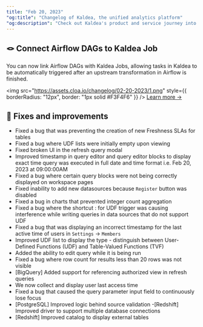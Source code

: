 ```yaml
---
title: "Feb 20, 2023"
"og:title": "Changelog of Kaldea, the unified analytics platform"
"og:description": "Check out Kaldea's product and service journey into developing a seamless and fully connected analytics experience from creating jobs to data discovery to query, and reporting."
---
```


## 🪢 Connect Airflow DAGs to Kaldea Job

You can now link Airflow DAGs with Kaldea Jobs, allowing tasks in Kaldea to be automatically triggered after an upstream transformation in Airflow is finished.

<img
  src="https://assets.cloa.io/changelog/02-20-2023/1.png"
  style={{ borderRadius: "12px", border: "1px solid #F3F4F6" }}
/>
[Learn more →](/job/connect-to-airflow)

## 🐞 Fixes and improvements

- Fixed a bug that was preventing the creation of new Freshness SLAs for tables
- Fixed a bug where UDF lists were initially empty upon viewing
- Fixed broken UI in the refresh query modal
- Improved timestamp in query editor and query editor blocks to display exact time query was executed in full date and time format i.e. Feb 20, 2023 at 09:00:00AM
- Fixed a bug where certain query blocks were not being correctly displayed on workspace pages
- Fixed inability to add new datasources because `Register` button was disabled
- Fixed a bug in charts that prevented integer count aggregation
- Fixed a bug where the shortcut : for UDF trigger was causing interference while writing queries in data sources that do not support UDF
- Fixed a bug that was displaying an incorrect timestamp for the last active time of users in `Settings` → `Members`
- Improved UDF list to display the type - distinguish between User-Defined Functions (UDF) and Table-Valued Functions (TVF)
- Added the ability to edit query while it is being run
- Fixed a bug where row count for results less than 20 rows was not visible
- [BigQuery] Added support for referencing authorized view in refresh queries
- We now collect and display user last access time
- Fixed a bug that caused the query parameter input field to continuously lose focus
- [PostgreSQL] Improved logic behind source validation -[Redshift] Improved driver to support multiple database connections
- [Redshift] Improved catalog to display external tables
